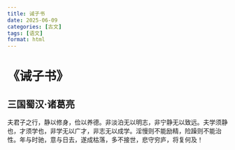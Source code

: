 ```yaml
---
title: 诫子书
date: 2025-06-09
categories: [古文]
tags: [语文]
format: html
---
```

# 《诫子书》
## 三国蜀汉·诸葛亮
夫君子之行，静以修身，俭以养德。非淡泊无以明志，非宁静无以致远。夫学须静也，才须学也，非学无以广才，非志无以成学。淫慢则不能励精，险躁则不能治性。年与时驰，意与日去，遂成枯落，多不接世，悲守穷庐，将复何及！
